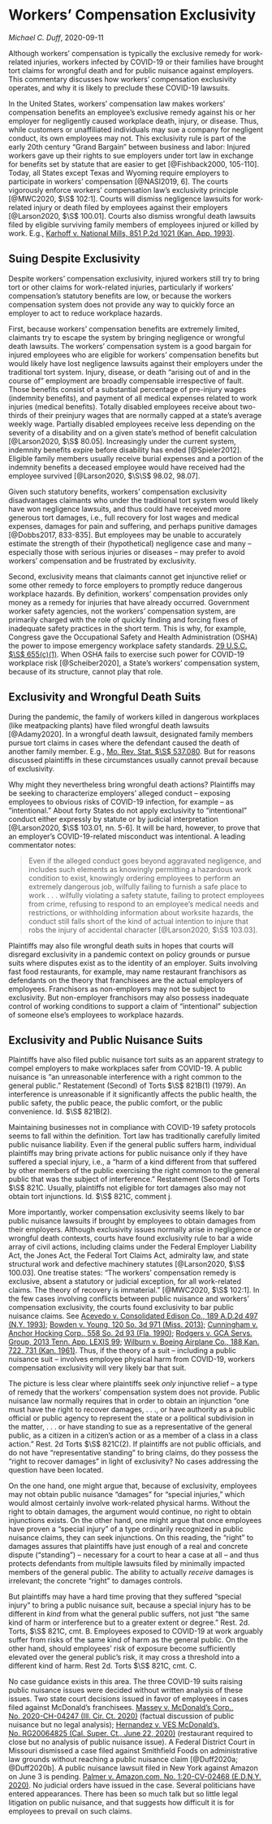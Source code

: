 # Workers' Compensation Exclusivity

_Michael C. Duff_, 2020-09-11

Although workers' compensation is typically the exclusive remedy for work-related injuries, workers infected by COVID-19 or their families have brought tort claims for wrongful death and for public nuisance against employers. This commentary discusses how workers' compensation exclusivity operates, and why it is likely to preclude these COVID-19 lawsuits.

In the United States, workers' compensation law makes workers' compensation benefits an employee's exclusive remedy against his or her employer for negligently caused workplace death, injury, or disease. Thus, while customers or unaffiliated individuals may sue a company for negligent conduct, its own employees may not. This exclusivity rule is part of the early 20th century "Grand Bargain" between business and labor: Injured workers gave up their rights to sue employers under tort law in exchange for benefits set by statute that are easier to get [@Fishback2000, 105-110]. Today, all States except Texas and Wyoming require employers to participate in workers' compensation [@NASI2019, 6]. The courts vigorously enforce workers' compensation law's exclusivity principle [@MWC2020, $\S$ 102:1]. Courts will dismiss negligence lawsuits for work-related injury or death filed by employees against their employers [@Larson2020, $\S$ 100.01]. Courts also dismiss wrongful death lawsuits filed by eligible surviving family members of employees injured or killed by work. E.g., [Karhoff v. National Mills, 851 P.2d 1021 (Kan. App. 1993)](https://casetext.com/case/karhoff-v-national-mills-inc).

## Suing Despite Exclusivity

Despite workers' compensation exclusivity, injured workers still try to bring tort or other claims for work-related injuries, particularly if workers' compensation's statutory benefits are low, or because the workers compensation system does not provide any way to quickly force an employer to act to reduce workplace hazards.
	
First, because workers' compensation benefits are extremely limited, claimants try to escape the system by bringing negligence or wrongful death lawsuits. The workers' compensation system is a good bargain for injured employees who are eligible for workers' compensation benefits but would likely have lost negligence lawsuits against their employers under the traditional tort system. Injury, disease, or death "arising out of and in the course of" employment are broadly compensable irrespective of fault. Those benefits consist of a substantial percentage of pre-injury wages (indemnity benefits), and payment of all medical expenses related to work injuries (medical benefits). Totally disabled employees receive about two-thirds of their preinjury wages that are normally capped at a state's average weekly wage. Partially disabled employees receive less depending on the severity of a disability and on a given state's method of benefit calculation [@Larson2020, $\S$ 80.05]. Increasingly under the current system, indemnity benefits expire before disability has ended [@Spieler2012]. Eligible family members usually receive burial expenses and a portion of the indemnity benefits a deceased employee would have received had the employee survived [@Larson2020, $\S\S$ 98.02, 98.07]. 

Given such statutory benefits, workers' compensation exclusivity disadvantages claimants who under the traditional tort system would likely have won negligence lawsuits, and thus could have received more generous tort damages, i.e., full recovery for lost wages and medical expenses, damages for pain and suffering, and perhaps punitive damages [@Dobbs2017, 833-835]. But employees may be unable to accurately estimate the strength of their (hypothetical) negligence case and many -- especially those with serious injuries or diseases -- may prefer to avoid workers' compensation and be frustrated by exclusivity.

Second, exclusivity means that claimants cannot get injunctive relief or some other remedy to force employers to promptly reduce dangerous workplace hazards. By definition, workers' compensation provides only money as a remedy for injuries that have already occurred. Government worker safety agencies, not the workers' compensation system, are primarily charged with the role of quickly finding and forcing fixes of inadequate safety practices in the short term. This is why, for example, Congress gave the Occupational Safety and Health Administration (OSHA) the power to impose emergency workplace safety standards. [29 U.S.C. $\S$ 655(c)(1)](https://www.govinfo.gov/content/pkg/USCODE-2018-title29/html/USCODE-2018-title29-chap15-sec655.htm). When OSHA fails to exercise such power for COVID-19 workplace risk [@Scheiber2020], a State's workers' compensation system, because of its structure, cannot play that role.

## Exclusivity and Wrongful Death Suits

During the pandemic, the family of workers killed in dangerous workplaces (like meatpacking plants) have filed wrongful death lawsuits [@Adamy2020]. In a wrongful death lawsuit, designated family members pursue tort claims in cases where the defendant caused the death of another family member. E.g., [Mo. Rev. Stat. $\S$ 537.080]( https://revisor.mo.gov/main/OneSection.aspx?section=537.080). But for reasons discussed plaintiffs in these circumstances usually cannot prevail because of exclusivity. 

Why might they nevertheless bring wrongful death actions? Plaintiffs may be seeking to characterize employers' alleged conduct -- exposing employees to obvious risks of COVID-19 infection, for example -- as "intentional." About forty States do not apply exclusivity to "intentional" conduct either expressly by statute or by judicial interpretation [@Larson2020, $\S$ 103.01, nn. 5-6].  It will be hard, however, to prove that an employer's COVID-19-related misconduct was intentional. A leading commentator notes:

>Even if the alleged conduct goes beyond aggravated negligence, and includes such elements as knowingly permitting a hazardous work condition to exist, knowingly ordering employees to perform an extremely dangerous job, wilfully failing to furnish a safe place to work . . . wilfully violating a safety statute, failing to protect employees from crime, refusing to respond to an employee's medical needs and restrictions, or withholding information about worksite hazards, the conduct still falls short of the kind of actual intention to injure that robs the injury of accidental character [@Larson2020, $\S$ 103.03]. 

Plaintiffs may also file wrongful death suits in hopes that courts will disregard exclusivity in a pandemic context on policy grounds or pursue suits where disputes exist as to the identity of an employer. Suits involving fast food restaurants, for example, may name restaurant franchisors as defendants on the theory that franchisees are the actual employers of employees. Franchisors as non-employers may not be subject to exclusivity. But non-employer franchisors may also possess inadequate control of working conditions to support a claim of "intentional" subjection of someone else's employees to workplace hazards.  

## Exclusivity and Public Nuisance Suits

Plaintiffs have also filed public nuisance tort suits as an apparent strategy to compel employers to make workplaces safer from COVID-19. A public nuisance is "an unreasonable interference with a right common to the general public." Restatement (Second) of Torts $\S$ 821B(1) (1979). An interference is unreasonable if it significantly affects the public health, the public safety, the public peace, the public comfort, or the public convenience. Id. $\S$ 821B(2).

Maintaining businesses not in compliance with COVID-19 safety protocols seems to fall within the definition. Tort law has traditionally carefully limited public nuisance liability. Even if the general public suffers harm, individual plaintiffs may bring private actions for public nuisance only if they have suffered a special injury, i.e., a "harm of a kind different from that suffered by other members of the public exercising the right common to the general public that was the subject of interference." Restatement (Second) of Torts $\S$ 821C. Usually, plaintiffs not eligible for tort damages also may not obtain tort injunctions. Id. $\S$ 821C, comment j.

More importantly, worker compensation exclusivity seems likely to bar public nuisance lawsuits if brought by employees to obtain damages from their employers. Although exclusivity issues normally arise in negligence or wrongful death contexts, courts have found exclusivity rule to bar a wide array of civil actions, including claims under the Federal Employer Liability Act, the Jones Act, the Federal Tort Claims Act, admiralty law, and state structural work and defective machinery statutes [@Larson2020, $\S$ 100.03]. One treatise states: "The workers' compensation remedy is exclusive, absent a statutory or judicial exception, for all work-related claims. The theory of recovery is immaterial." [@MWC2020, $\S$ 102:1]. In the few cases involving conflicts between public nuisance and workers' compensation exclusivity, the courts found exclusivity to bar public nuisance claims. See [Acevedo v. Consolidated Edison Co., 189 A.D.2d 497 (N.Y. 1993)](https://casetext.com/case/acevedo-v-con-ed); [Bowden v. Young, 120 So. 3d 971 (Miss. 2013)](https://casetext.com/case/in-re-bowden-6); [Cunningham v. Anchor Hocking Corp., 558 So. 2d 93 (Fla. 1990)](https://casetext.com/case/cunningham-v-anchor-hocking-corp); [Rodgers v. GCA Servs. Group, 2013 Tenn. App. LEXIS 99](https://casetext.com/case/rodgers-v-gca-serv-grp); [Wilburn v. Boeing Airplane Co., 188 Kan. 722, 731 (Kan. 1961)](https://law.justia.com/cases/kansas/supreme-court/1961/42-298-0.html). Thus, if the theory of a suit -- including a public nuisance suit -- involves employee physical harm from COVID-19, workers compensation exclusivity will very likely bar that suit.

The picture is less clear where plaintiffs seek _only_ injunctive relief -- a type of remedy that  the workers' compensation system does not provide. Public nuisance law normally requires that in order to obtain an injunction "one must have the right to recover damages, . . ., or have authority as a public official or public agency to represent the state or a political subdivision in the matter, . . . or have standing to sue as a representative of the general public, as a citizen in a citizen's action or as a member of a class in a class action." Rest. 2d Torts $\S$ 821C(2). If plaintiffs are not public officials, and do not have "representative standing" to bring claims, do they possess the "right to recover damages" in light of exclusivity? No cases addressing the question have been located.

On the one hand, one might argue that, because of exclusivity, employees may not obtain public nuisance "damages" for "special injuries," which would almost certainly involve work-related physical harms. Without the right to obtain damages, the argument would continue, no right to obtain injunctions exists. On the other hand, one might argue that once employees have proven a "special injury" of a type ordinarily recognized in public nuisance claims, they can seek injunctions. On this reading, the "right" to damages assures that plaintiffs have just enough of a real and concrete dispute ("standing") -- necessary for a court to hear a case at all -- and thus protects defendants from multiple lawsuits filed by minimally impacted members of the general public. The ability to actually _receive_ damages is irrelevant; the concrete "right" to damages controls.

But plaintiffs may have a hard time proving that they suffered "special injury" to bring a public nuisance suit, because a special injury has to be different in _kind_ from what the general public suffers, not just "the same kind of harm or interference but to a greater extent or degree." Rest. 2d. Torts, $\S$ 821C, cmt. B. Employees exposed to COVID-19 at work arguably suffer from risks of the same kind of harm as the general public. On the other hand, should employees' risk of exposure become sufficiently elevated over the general public's risk, it may cross a threshold into a different kind of harm. Rest 2d. Torts $\S$ 821C, cmt. C. 

No case guidance exists in this area. The three COVID-19 suits raising public nuisance issues were decided without written analysis of these issues. Two state court decisions issued in favor of employees in cases filed against McDonald's franchisees. [Massey v. McDonald's Corp., No. 2020-CH-04247 (Ill. Cir. Ct. 2020)](https://images.law.com/contrib/content/uploads/documents/292/69750/McDonalds-ruling-6.24.20.pdf) (factual discussion of public nuisance but no legal analysis); [Hernandez v. VES McDonald's, No. RG20064825 (Cal. Super. Ct., June 22, 2020)](https://aboutblaw.com/RBu) (restaurant required to close but no analysis of public nuisance issue). A Federal District Court in Missouri dismissed a case filed against Smithfield Foods on administrative law grounds without reaching a public nuisance claim [@Duff2020a; @Duff2020b]. A public nuisance lawsuit filed in New York against Amazon on June 3 is pending. [Palmer v. Amazon.com, No. 1:20-CV-02468 (E.D.N.Y. 2020)](https://www.law360.com/articles/1279798/attachments/0). No judicial orders have issued in the case. Several politicians have entered appearances. There has been so much talk but so little legal litigation on public nuisance, and that suggests how difficult it is for employees to prevail on such claims.        

